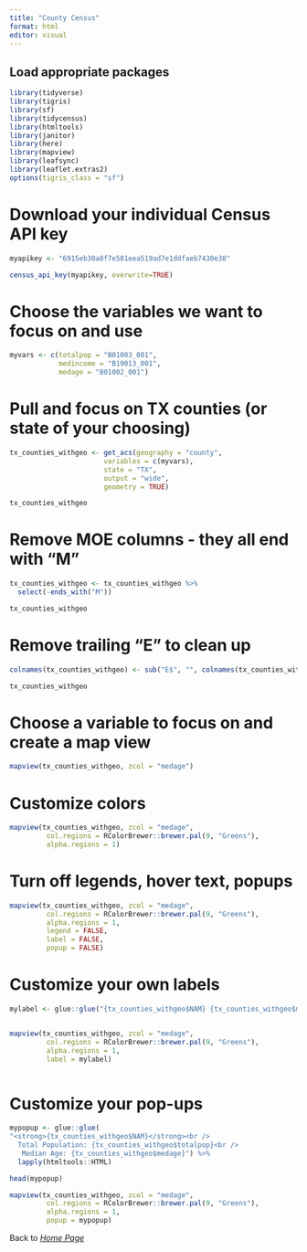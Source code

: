 ```yaml
---
title: "County Census"
format: html
editor: visual
---
```


## Load appropriate packages

```r

library(tidyverse)
library(tigris)
library(sf) 
library(tidycensus) 
library(htmltools)
library(janitor) 
library(here)
library(mapview) 
library(leafsync)
library(leaflet.extras2)
options(tigris_class = "sf")

```

# Download your individual Census API key

```r

myapikey <- "6915eb30a8f7e581eea519ad7e1ddfaeb7430e38"

census_api_key(myapikey, overwrite=TRUE)

```

# Choose the variables we want to focus on and use

```r

myvars <- c(totalpop = "B01003_001",
            medincome = "B19013_001",
            medage = "B01002_001")

```

# Pull and focus on TX counties (or state of your choosing)

```r

tx_counties_withgeo <- get_acs(geography = "county",
                       variables = c(myvars),
                       state = "TX",
                       output = "wide",
                       geometry = TRUE)

tx_counties_withgeo

```

# Remove MOE columns - they all end with "M"

```r

tx_counties_withgeo <- tx_counties_withgeo %>%
  select(-ends_with("M"))

tx_counties_withgeo

```

# Remove trailing "E" to clean up

```r

colnames(tx_counties_withgeo) <- sub("E$", "", colnames(tx_counties_withgeo)) # $ means end of string only

tx_counties_withgeo
```

# Choose a variable to focus on and create a map view

```r

mapview(tx_counties_withgeo, zcol = "medage")


```

# Customize colors

```r

mapview(tx_counties_withgeo, zcol = "medage", 
         col.regions = RColorBrewer::brewer.pal(9, "Greens"), 
         alpha.regions = 1)

```

# Turn off legends, hover text, popups

```r

mapview(tx_counties_withgeo, zcol = "medage", 
         col.regions = RColorBrewer::brewer.pal(9, "Greens"), 
         alpha.regions = 1,
         legend = FALSE, 
         label = FALSE, 
         popup = FALSE)


```

# Customize your own labels

```r

mylabel <- glue::glue("{tx_counties_withgeo$NAM} {tx_counties_withgeo$medage}")


mapview(tx_counties_withgeo, zcol = "medage", 
         col.regions = RColorBrewer::brewer.pal(9, "Greens"), 
         alpha.regions = 1,
         label = mylabel)



```

# Customize your pop-ups

```r

mypopup <- glue::glue(
"<strong>{tx_counties_withgeo$NAM}</strong><br />
  Total Population: {tx_counties_withgeo$totalpop}<br />
   Median Age: {tx_counties_withgeo$medage}") %>% 
  lapply(htmltools::HTML)

```

```r

head(mypopup)

```

```r
mapview(tx_counties_withgeo, zcol = "medage", 
         col.regions = RColorBrewer::brewer.pal(9, "Greens"), 
         alpha.regions = 1,
         popup = mypopup)
```

Back to [*Home Page*](https://kbrown86.github.io/kyliebrownwebsite/index2.html)

